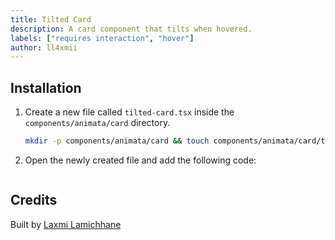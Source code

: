 ```yaml
---
title: Tilted Card
description: A card component that tilts when hovered.
labels: ["requires interaction", "hover"]
author: ll4xmii
---
```


<ComponentPreview name="card-tilted-card--docs" />

## Installation

1. Create a new file called `tilted-card.tsx` inside the `components/animata/card` directory.

   ```bash
   mkdir -p components/animata/card && touch components/animata/card/tilted-card.tsx
   ```

2. Open the newly created file and add the following code:

```jsx file=<rootDir>/animata/card/tilted-card.tsx

```

## Credits

Built by [Laxmi Lamichhane](https://github.com/llaxmi)
